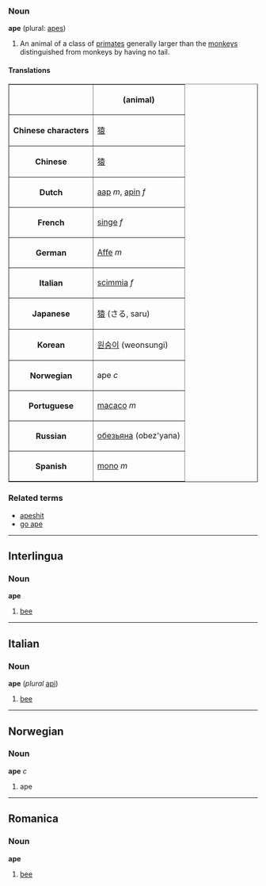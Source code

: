 ===Noun===
'''ape''' (plural: [[apes]])

#An animal of a class of [[primate]]s generally larger than the [[monkey]]s distinguished from monkeys by having no tail.

====Translations====

<table border="1" align="center" cellpadding="5">
<tr><th>                    <th> (animal) </tr>
<tr><th> Chinese characters <td> [[猿]] </tr>
<tr><th> Chinese            <td> [[猿]] </tr>
<tr><th> Dutch              <td> [[aap]] ''m'', [[apin]] ''f'' </tr>
<tr><th> French             <td> [[singe#French|singe]] ''f'' </tr>
<tr><th> German             <td> [[Affe]] ''m'' </tr>
<tr><th> Italian            <td> [[scimmia]] ''f'' </tr>
<tr><th> Japanese           <td> [[猿]] (さる, saru)</tr>
<tr><th> Korean             <td> [[원숭이]] (weonsungi) </tr>
<tr><th> Norwegian          <td> ape ''c'' </tr>
<tr><th> Portuguese         <td> [[macaco]] ''m'' </tr>
<tr><th> Russian            <td> [[обезьяна]] (obez'yana) </tr>
<tr><th> Spanish            <td> [[mono#Spanish|mono]] ''m'' </tr>
</table>

===Related terms===
*[[apeshit]]
*[[go ape]]

----
==Interlingua==
===Noun===
'''ape'''

#[[bee]]

----
==Italian==
===Noun===
'''ape''' (''plural'' [[api]])

#[[bee]]

----
==Norwegian==
===Noun===
'''ape''' ''c''

#ape

----
==Romanica==
===Noun===
'''ape'''

#[[bee]]